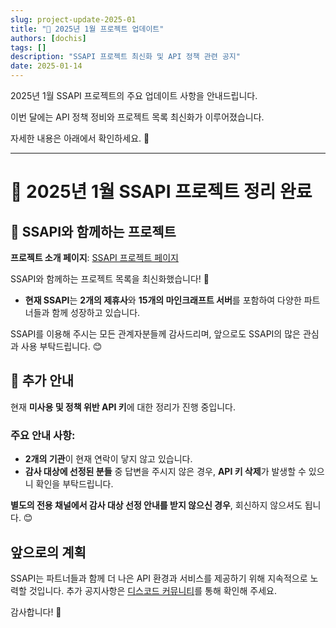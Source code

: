 ```yaml
---
slug: project-update-2025-01
title: "🚀 2025년 1월 프로젝트 업데이트"
authors: [dochis]
tags: []
description: "SSAPI 프로젝트 최신화 및 API 정책 관련 공지"
date: 2025-01-14
---
```


2025년 1월 SSAPI 프로젝트의 주요 업데이트 사항을 안내드립니다.

이번 달에는 API 정책 정비와 프로젝트 목록 최신화가 이루어졌습니다.

자세한 내용은 아래에서 확인하세요. 🎉

---

## <!--truncate-->

# :loudspeaker: 2025년 1월 SSAPI 프로젝트 정리 완료

## :link: SSAPI와 함께하는 프로젝트

**프로젝트 소개 페이지**: [SSAPI 프로젝트 페이지](https://doc.ssapi.kr/intro/projects)

SSAPI와 함께하는 프로젝트 목록을 최신화했습니다! 🎉

- **현재 SSAPI**는 **2개의 제휴사**와 **15개의 마인크래프트 서버**를 포함하여
  다양한 파트너들과 함께 성장하고 있습니다.

SSAPI를 이용해 주시는 모든 관계자분들께 감사드리며,
앞으로도 SSAPI의 많은 관심과 사용 부탁드립니다. 😊

## :rotating_light: 추가 안내

현재 **미사용 및 정책 위반 API 키**에 대한 정리가 진행 중입니다.

### 주요 안내 사항:

- **2개의 기관**이 현재 연락이 닿지 않고 있습니다.
- **감사 대상에 선정된 분들** 중 답변을 주시지 않은 경우,
  **API 키 삭제**가 발생할 수 있으니 확인을 부탁드립니다.

**별도의 전용 채널에서 감사 대상 선정 안내를 받지 않으신 경우**,
회신하지 않으셔도 됩니다. 😊

## 앞으로의 계획

SSAPI는 파트너들과 함께 더 나은 API 환경과 서비스를 제공하기 위해
지속적으로 노력할 것입니다. 추가 공지사항은 [디스코드 커뮤니티](https://discord.gg/cNVpzCkEvM)를 통해 확인해 주세요.

감사합니다! 🙏
